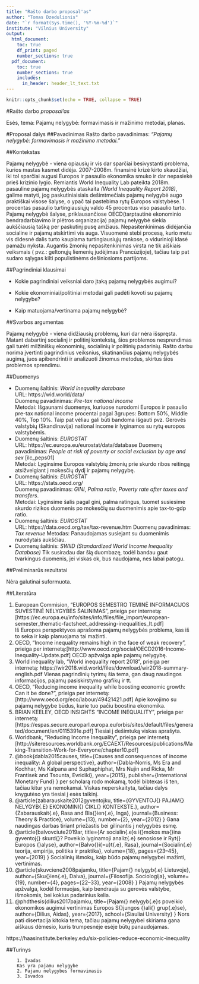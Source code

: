```yaml
---
title: "Rašto darbo proposal'as"
author: "Tomas Dzedulionis"
date: "`r format(Sys.time(), '%Y-%m-%d')`"
institute: "Vilnius University"
output:
  html_document:
    toc: true
    df_print: paged
    number_sections: true
  pdf_document:
    toc: true
    number_sections: true
    includes:
      in_header: header_lt_text.txt
---
```


```r
knitr::opts_chunk$set(echo = TRUE, collapse = TRUE)
```

#Rašto darbo *proposal'as*
 
Esės, tema: Pajamų nelygybė: formavimasis ir mažinimo metodai, planas.

#Proposal dalys
##Pavadinimas 
Rašto darbo pavadinimas: *"Pajamų nelygybė: formavimasis ir mažinimo metodai."*

##Kontekstas

Pajamų nelygybė - viena opiausių ir vis dar sparčiai besivystanti problema, kurios mastas kasmet didėja. 2007-2008m. finansinė krizė kirto skaudžiai, iki tol sparčiai augusi Europos ir pasaulio ekonomika smuko ir dar nepasiekė prieš krizinio lygio. Remiantis World Inequality Lab pateikta 2018m. pasauline pajamų nelygybės ataskaita *(World Inequality Report 2018)*, galime matyti, jog paskutiniaisiais dešimtmečiais pajamų nelygybė augo praktiškai visose šalyse, o ypač tai pastebima rytų Europos valstybėse. 1 procentas pasaulio turtingiausiųjų valdo 45 procentus viso pasaulio turto. Pajamų nelygybė šalyse, priklausančiose OECD(tarptautinė ekonominio bendradarbiavimo ir plėtros organizacija) pajamų nelygybė siekia aukščiausią tašką per paskutinį pusę amžiaus. Nepasitenkinimas didėjančia socialine ir pajamų atskirtimi vis auga. Visuomenė stebi procesą, kurio metu vis didesnė dalis turto kaupiama turtingiausiųjų rankose, o vidurinioji klasė pamažu nyksta. Augantis žmonių nepasitenkinimas virsta ne tik aiškiais veiksmais ( pvz.: geltonųjų liemenių judėjimas Prancūzijoje), tačiau taip pat sudaro sąlygas kilti populistinėms dešiniosioms partijoms. 

##Pagrindiniai klausimai

* Kokie pagrindiniai veiksniai daro įtaką pajamų nelygybės augimui?

* Kokie ekonominiai/politiniai metodai gali padėti kovoti su pajamų nelygybe?

* Kaip matuojama/vertinama pajamų nelygybė?

##Svarbos argumentas

Pajamų nelygybė - viena didžiausių problemų, kuri dar nėra išspręsta. Matant dabartinį socialinį ir politinį kontekstą, šios problemos nesprendimas gali turėti milžiniškų ekonominių, socialinių ir politinių padarinių. Rašto darbu norima įvertinti pagrindinius veiksnius, skatinančius pajamų nelygybės augimą, juos apibendrinti ir analizuoti žinomus metodus, skirtus šios problemos sprendimu.

##Duomenys

* Duomenų šaltinis: *World inequality database*  
URL: https://wid.world/data/  
Duomenų pavadinimas: *Pre-tax national income*  
Metodai: Išgaunami duomenys, kuriuose nurodomi Europos ir pasaulio pre-tax national income procentai pagal 3grupes: Bottom 50%, Middle 40%, Top 10%. Taip pat vėliau gali būti bandoma išgauti pvz. Gerovės valstybių (Skandinavija) national income ir lyginamos su rytų europos valstybėmis.
* Duomenų šaltinis: *EUROSTAT*  
URL: https://ec.europa.eu/eurostat/data/database 
Duomenų pavadinimas: *People at risk of poverty or social exclusion by age and sex* [ilc_peps01]  
Metodai: Lyginsime Europos valstybių žmonių prie skurdo ribos reitingą atsižvelgiant į mokesčių dydį ir pajamų nelygybę.  
* Duomenų šaltinis: *EUROSTAT*  
URL: https://stats.oecd.org/  
Duomenų pavadinimas: *GINI*, *Palma ratio*, *Poverty rate after taxes and transfers*.  
Metodai: Lyginsime šalis pagal gini, palma ratingus, tuomet susiesime skurdo rizikos duomenis po mokesčių su duomenimis apie tax-to-gdp ratio.  
* Duomenų šaltinis: *EUROSTAT*  
URL: https://data.oecd.org/tax/tax-revenue.htm 
Duomenų pavadinimas: *Tax revenue* 
Metodas: Panaudojamas susiejant su duomenimis nurodytais aukščiau.
* Duomenų šaltinis: *SWIID (Standardized World Income Inequality Database)* 
Tik susiradau dar šią duombazę, todėl bandau gaut tvarkingus duomenis, jei viskas ok, bus naudojama, nes labai patogu. 
        
##Preliminarūs rezultatai

Nėra galutinai suformuota. 

##Literatūra

1. European Commision, "EUROPOS SEMESTRO TEMINĖ INFORMACIJOS SUVESTINĖ NELYGYBĖS ŠALINIMAS", prieiga per internetą:[https://ec.europa.eu/info/sites/info/files/file_import/european-semester_thematic-factsheet_addressing-inequalities_lt.pdf]  
Iš Europos perspektyvos aprašoma pajamų nelygybės problema, kas iš to seka ir kaip planuojama tai mažinti.
2. OECD, "Income inequality remains high in the face of weak recovery", prieiga per internetą:[http://www.oecd.org/social/OECD2016-Income-Inequality-Update.pdf]
OECD apžvalga apie pajamų nelygybę.
3. World inequality lab, "World inequality report 2018", prieiga per internetą: https://wir2018.wid.world/files/download/wir2018-summary-english.pdf
Vienas pagrindinių tyrimų šia tema, gan daug naudingos informacijos, pajamų pasiskirstymo grafikų ir tt.
4. OECD, "Reducing income inequality while boosting economic growth: Can it be done?", prieiga per internetą:[http://www.oecd.org/eco/labour/49421421.pdf]
Apie kovojimo su pajamų nelygybe būdus, kurie tuo pačiu boostina ekonomika.
5. BRIAN KEELEY, OECD INSIGHTS "INCOME INEQUALITY", prieiga per internetą: [https://espas.secure.europarl.europa.eu/orbis/sites/default/files/generated/document/en/0115391e.pdf]
Tiesiai į dešimtuką viskas aprašyta.
6. Worldbank, "Reducing Income Inequality", prieiga per internetą [http://siteresources.worldbank.org/ECAEXT/Resources/publications/Making-Transition-Work-for-Everyone/chapter10.pdf]
5. @book{dabla2015causes,
  title={Causes and consequences of income inequality: A global perspective},
  author={Dabla-Norris, Ms Era and Kochhar, Ms Kalpana and Suphaphiphat, Mrs Nujin and Ricka, Mr Frantisek and Tsounta, Evridiki},
  year={2015},
  publisher={International Monetary Fund}
}
per scholarą rodo mokamą, todėl bibtexas iš ten, tačiau kitur yra nemokamai. Viskas neperskaityta, tačiau dalys knygutėso yra tiesiai į esės taikinį. 
4. @article{zabarauskaite2012gyventojku,
  title={GYVENTOJ{\k{U}} PAJAM{\k{U}} NELYGYB{\.E} EKONOMINI{\k{U}} CIKL{\k{U}} KONTEKSTE.},
  author={Zabarauskait{\.e}, Rasa and Bla{\v{z}}ien{\.e}, Inga},
  journal={Business: Theory \& Practice},
  volume={13},
  number={2},
  year={2012}
}
Gana naudingas darbas tiriant priežastis bei gilinantis į nelygybės esmę.
5. @article{balvovciute2019ar,
  title={Ar socialin{\.e}s i{\v{s}}mokos ma{\v{z}}ina gyventoj{\k{u}} skurd{\k{a}}? Poveikio lyginamoji analiz{\.e} senosiose ir Ryt{\k{u}} Europos {\v{s}}alyse},
  author={Balvo{\v{c}}i{\=u}t{\.e}, Rasa},
  journal={Socialin{\.e} teorija, empirija, politika ir praktika},
  volume={18},
  pages={23--45},
  year={2019}
}
Socialinių išmokų, kaip būdo pajamų nelygybei mažinti, vertinimas.
6. @article{skuvciene2008pajamku,
  title={Pajam{\k{u}} nelygyb{\.e} Lietuvoje},
  author={Sku{\v{c}}ien{\.e}, Daiva},
  journal={Filosofija. Sociologija},
  volume={19},
  number={4},
  pages={22--33},
  year={2008}
}
Pajamų nelygybės apžvalga, kodėl formuojas, kaip bendrauja su gerovės valstybe, išmokomis, bei kokius padarinius kelia.
7. @phdthesis{dilius2017pajamku,
  title={Pajam{\k{u}} nelygyb{\.e}s poveikio ekonomikos augimui vertinimas Europos S{\k{a}}jungos {\v{s}}ali{\k{u}} grup{\.e}se},
  author={Dilius, Aidas},
  year={2017},
  school={Siauliai University}
}
Nors pati disertacija kitokia tema, tačiau pajamų nelygybei skiriama gana aiškaus dėmesio, kuris trumpesnėje esėje būtų panaudojamas.





https://haasinstitute.berkeley.edu/six-policies-reduce-economic-inequality



##Turinys

        1. Įvadas  
        Kas yra pajamu nelygybe  
        2. Pajamu nelygybes formavimasis  
        3. Isvados
        
        